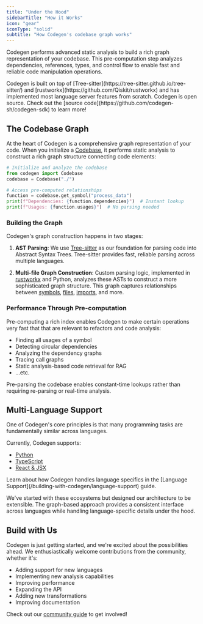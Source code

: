 ```yaml
---
title: "Under the Hood"
sidebarTitle: "How it Works"
icon: "gear"
iconType: "solid"
subtitle: "How Codegen's codebase graph works"
---
```


Codegen performs advanced static analysis to build a rich graph representation of your codebase. This pre-computation step analyzes dependencies, references, types, and control flow to enable fast and reliable code manipulation operations.

<Note>
  Codegen is built on top of
  [Tree-sitter](https://tree-sitter.github.io/tree-sitter/) and
  [rustworkx](https://github.com/Qiskit/rustworkx) and has implemented most
  language server features from scratch.
</Note>
<Info>
  Codegen is open source. Check out the [source
  code](https://github.com/codegen-sh/codegen-sdk) to learn more!
</Info>

## The Codebase Graph

At the heart of Codegen is a comprehensive graph representation of your code. When you initialize a [Codebase](/codebase-sdk/core/codebase), it performs static analysis to construct a rich graph structure connecting code elements:

```python
# Initialize and analyze the codebase
from codegen import Codebase
codebase = Codebase("./")

# Access pre-computed relationships
function = codebase.get_symbol("process_data")
print(f"Dependencies: {function.dependencies}")  # Instant lookup
print(f"Usages: {function.usages}")  # No parsing needed
```

### Building the Graph

Codegen's graph construction happens in two stages:

1. **AST Parsing**: We use [Tree-sitter](https://tree-sitter.github.io/tree-sitter/) as our foundation for parsing code into Abstract Syntax Trees. Tree-sitter provides fast, reliable parsing across multiple languages.

2. **Multi-file Graph Construction**: Custom parsing logic, implemented in [rustworkx](https://github.com/Qiskit/rustworkx) and Python, analyzes these ASTs to construct a more sophisticated graph structure. This graph captures relationships between [symbols](/codebase-sdk/core/symbol), [files](/codebase-sdk/core/file), [imports](/codebase-sdk/core/import), and more.

### Performance Through Pre-computation

Pre-computing a rich index enables Codegen to make certain operations very fast that that are relevant to refactors and code analysis:

- Finding all usages of a symbol
- Detecting circular dependencies
- Analyzing the dependency graphs
- Tracing call graphs
- Static analysis-based code retrieval for RAG
- ...etc.

<Tip>
  Pre-parsing the codebase enables constant-time lookups rather than requiring
  re-parsing or real-time analysis.
</Tip>

## Multi-Language Support

One of Codegen's core principles is that many programming tasks are fundamentally similar across languages.

Currently, Codegen supports:

- [Python](/api-reference/python)
- [TypeScript](/api-reference/typescript)
- [React & JSX](/building-with-codegen/react-and-jsx)

<Note>
  Learn about how Codegen handles language specifics in the [Language
  Support](/building-with-codegen/language-support) guide.
</Note>

We've started with these ecosystems but designed our architecture to be extensible. The graph-based approach provides a consistent interface across languages while handling language-specific details under the hood.

## Build with Us

Codegen is just getting started, and we're excited about the possibilities ahead. We enthusiastically welcome contributions from the community, whether it's:

- Adding support for new languages
- Implementing new analysis capabilities
- Improving performance
- Expanding the API
- Adding new transformations
- Improving documentation

Check out our [community guide](/introduction/community) to get involved!
